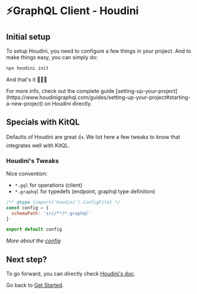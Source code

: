 
# ⚡GraphQL Client - Houdini

## Initial setup

To setup Houdini, you need to configure a few things in your project. And to make things easy, you
can simply do:

```sh
npx houdini init
```

And that's it 🎉🎉🎉

<Callout>
  For more info, check out the complete guide
  [setting-up-your-project](https://www.houdinigraphql.com/guides/setting-up-your-project#starting-a-new-project)
  on Houdini directly.
</Callout>

## Specials with KitQL

Defaults of Houdini are great 👍. We list here a few tweaks to know that integrates well with KitQL.

### Houdini's Tweaks

Nice convention:

- `*.gql` for operations (client)
- `*.graphql` for typedefs (endpoint, graphql type definition)

```js filename="houdini.config.js"
/** @type {import('houdini').ConfigFile} */
const config = {
  schemaPath: 'src/**/*.graphql'
}

export default config
```

_More about the [config](https://www.houdinigraphql.com/api/config)_

## Next step?

To go forward, you can directly check
[Houdini's doc](https://www.houdinigraphql.com/guides/working-with-graphql).

Go back to [Get Started](/docs/all-in).
